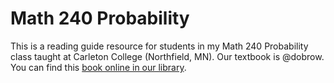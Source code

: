 # Math 240 Probability {.unnumbered}

This is a reading guide resource for students in my Math 240 Probability class taught at Carleton College (Northfield, MN). Our textbook is @dobrow. You can find this [book online in our library](https://bridge.primo.exlibrisgroup.com/permalink/01BRC_INST/11mmqid/cdi_askewsholts_vlebooks_9781119692416). 